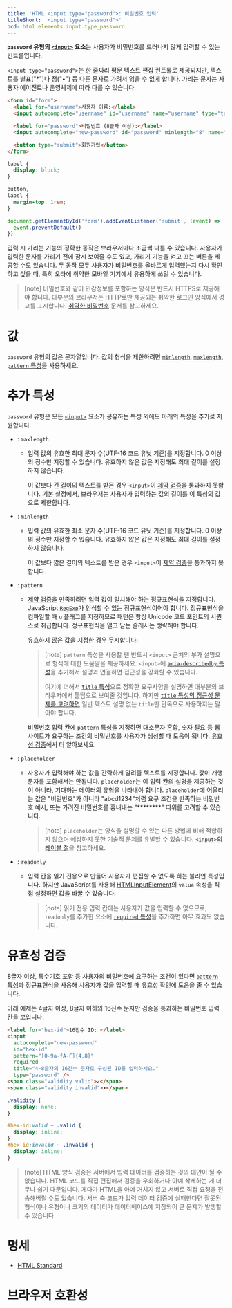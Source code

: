 ```yaml
---
title: 'HTML <input type="password">: 비밀번호 입력'
titleShort: '<input type="password">'
bcd: html.elements.input.type_password
---
```


**`password` 유형의 [`<input>`](../input) 요소**는 사용자가 비밀번호를 드러나지 않게 입력할 수 있는 컨트롤입니다.

`<input type="password">`는 한 줄짜리 평문 텍스트 편집 컨트롤로 제공되지만, 텍스트를 별표("\*")나 점("•") 등 다른 문자로 가려서 읽을 수 없게 합니다. 가리는 문자는 사용자 에이전트나 운영체제에 따라 다를 수 있습니다.

```html hidden name=demo
<form id="form">
  <label for="username">사용자 이름:</label>
  <input autocomplete="username" id="username" name="username" type="text" />

  <label for="password">비밀번호 (8글자 이상):</label>
  <input autocomplete="new-password" id="password" minlength="8" name="password" type="password" required />

  <button type="submit">회원가입</button>
</form>
```

```css hidden name=demo
label {
  display: block;
}

button,
label {
  margin-top: 1rem;
}
```

```js hidden name=demo
document.getElementById('form').addEventListener('submit', (event) => {
  event.preventDefault()
})
```

<LiveExample height={240} lang="html" name="demo" />

입력 시 가리는 기능의 정확한 동작은 브라우저마다 조금씩 다를 수 있습니다. 사용자가 입력한 문자를 가리기 전에 잠시 보여줄 수도 있고, 가리기 기능을 켜고 끄는 버튼을 제공할 수도 있습니다. 두 동작 모두 사용자가 비밀번호를 올바르게 입력했는지 다시 확인하고 싶을 때, 특히 오타에 취약한 모바일 기기에서 유용하게 쓰일 수 있습니다.

> [note] 비밀번호와 같이 민감정보를 포함하는 양식은 반드시 HTTPS로 제공해야 합니다. 대부분의 브라우저는 HTTP로만 제공되는 취약한 로그인 양식에서 경고를 표시합니다. [취약한 비밀번호](https://developer.mozilla.org/en-US/docs/Web/Security/Insecure_passwords) 문서를 참고하세요.

# 값

`password` 유형의 값은 문자열입니다. 값의 형식을 제한하려면 [`minlength`](#term-minlength), [`maxlength`](#term-maxlength), [`pattern` 특성](#term-pattern)을 사용하세요.

# 추가 특성

`password` 유형은 모든 [`<input>`](../input) 요소가 공유하는 특성 외에도 아래의 특성을 추가로 지원합니다.

- : `maxlength`

  - 입력 값의 유효한 최대 문자 수(UTF-16 코드 유닛 기준)를 지정합니다. 0 이상의 정수만 지정할 수 있습니다. 유효하지 않은 값은 지정해도 최대 길이를 설정하지 않습니다.

    이 값보다 긴 길이의 텍스트를 받은 경우 `<input>`이 [제약 검증](https://developer.mozilla.org/en-US/docs/Web/Guide/HTML/Constraint_validation)을 통과하지 못합니다. 기본 설정에서, 브라우저는 사용자가 입력하는 값의 길이를 이 특성의 값으로 제한합니다.

- : `minlength`

  - 입력 값의 유효한 최소 문자 수(UTF-16 코드 유닛 기준)를 지정합니다. 0 이상의 정수만 지정할 수 있습니다. 유효하지 않은 값은 지정해도 최대 길이를 설정하지 않습니다.

    이 값보다 짧은 길이의 텍스트를 받은 경우 `<input>`이 [제약 검증](https://developer.mozilla.org/en-US/docs/Web/Guide/HTML/Constraint_validation)을 통과하지 못합니다.

- : `pattern`

  - [제약 검증](https://developer.mozilla.org/en-US/docs/Web/Guide/HTML/Constraint_validation)을 만족하려면 입력 값이 일치해야 하는 정규표현식을 지정합니다. JavaScript [`RegExp`](https://developer.mozilla.org/en-US/docs/Web/JavaScript/Reference/Global_Objects/RegExp)가 인식할 수 있는 정규표현식이어야 합니다. 정규표현식을 컴파일할 때 `u` 플래그를 지정하므로 패턴은 항상 Unicode 코드 포인트의 시퀀스로 취급합니다. 정규표현식을 열고 닫는 슬래시는 생략해야 합니다.

    유효하지 않은 값을 지정한 경우 무시합니다.

    > [note] `pattern` 특성을 사용할 땐 반드시 `<input>` 근처의 부가 설명으로 형식에 대한 도움말을 제공하세요. `<input>`에 [`aria-describedby` 특성](https://developer.mozilla.org/en-US/docs/Web/Accessibility/ARIA/Attributes/aria-describedby)을 추가해서 설명과 연결하면 접근성을 강화할 수 있습니다.
    >
    > 여기에 더해서 [`title` 특성](../../Global_attributes#term-title)으로 정확한 요구사항을 설명하면 대부분의 브라우저에서 툴팁으로 보여줄 것입니다. 하지만 [`title` 특성의 접근성 문제를 고려하면](../../Global_attributes/title#접근성-고려사항) 일반 텍스트 설명 없는 `title`만 단독으로 사용하지는 말아야 합니다.

    비밀번호 입력 칸에 `pattern` 특성을 지정하면 대소문자 혼합, 숫자 필요 등 웹 사이트가 요구하는 조건의 비밀번호를 사용자가 생성할 때 도움이 됩니다. [유효성 검증](#유효성-검증)에서 더 알아보세요.

- : `placeholder`

  - 사용자가 입력해야 하는 값을 간략하게 알려줄 텍스트를 지정합니다. 값이 개행 문자를 포함해서는 안됩니다. `placeholder`는 이 입력 칸의 설명을 제공하는 것이 아니라, 기대하는 데이터의 유형을 나타내야 합니다. `placeholder`에 어울리는 값은 "비밀번호"가 아니라 "abcd1234"처럼 요구 조건을 만족하는 비밀번호 예시, 또는 가려진 비밀번호를 흉내내는 "\*\*\*\*\*\*\*\*" 따위를 고려할 수 있습니다.

    > [note] `placeholder`는 양식을 설명할 수 있는 다른 방법에 비해 적합하지 않으며 예상하지 못한 기술적 문제를 유발할 수 있습니다. [`<input>`의 레이블 절](../input#플레이스홀더는-접근성이-떨어짐)을 참고하세요.

- : `readonly`

  - 입력 칸을 읽기 전용으로 만들어 사용자가 편집할 수 없도록 하는 불리언 특성입니다. 하지만 JavaScript를 사용해 [HTMLInputElement](https://developer.mozilla.org/en-US/docs/Web/API/HTMLInputElement)의 `value` 속성을 직접 설정하면 값을 바꿀 수 있습니다.

    > [note] 읽기 전용 입력 칸에는 사용자가 값을 입력할 수 없으므로, `readonly`를 추가한 요소에 [`required` 특성](../input#term-required)을 추가하면 아무 효과도 없습니다.

# 유효성 검증

8글자 이상, 특수기호 포함 등 사용자의 비밀번호에 요구하는 조건이 있다면 [`pattern` 특성](#term-pattern)과 정규표현식을 사용해 사용자가 값을 입력할 때 유효성 확인에 도움을 줄 수 있습니다.

아래 예제는 4글자 이상, 8글자 이하의 16진수 문자만 검증을 통과하는 비밀번호 입력 칸을 보입니다.

```html hidden name=pattern
<label for="hex-id">16진수 ID: </label>
<input
  autocomplete="new-password"
  id="hex-id"
  pattern="[0-9a-fA-F]{4,8}"
  required
  title="4~8글자의 16진수 문자로 구성된 ID를 입력하세요."
  type="password" />
<span class="validity valid">✓</span>
<span class="validity invalid">✗</span>
```

```css hidden name=pattern
.validity {
  display: none;
}

#hex-id:valid ~ .valid {
  display: inline;
}
#hex-id:invalid ~ .invalid {
  display: inline;
}
```

<LiveExample height={180} lang="html" name="pattern" />

> [note] HTML 양식 검증은 서버에서 입력 데이터를 검증하는 것의 대안이 될 수 없습니다. HTML 코드를 직접 편집해서 검증을 우회하거나 아예 삭제하는 게 너무나 쉽기 때문입니다. 게다가 HTML을 아예 거치지 않고 서버로 직접 요청을 전송해버릴 수도 있습니다. 서버 측 코드가 입력 데이터 검증에 실패한다면 잘못된 형식이나 유형이나 크기의 데이터가 데이터베이스에 저장되어 큰 문제가 발생할 수 있습니다.

# 명세

- [HTML Standard](<https://html.spec.whatwg.org/multipage/input.html#password-state-(type=password)>)

# 브라우저 호환성

<BrowserCompat data={props.bcd} />
